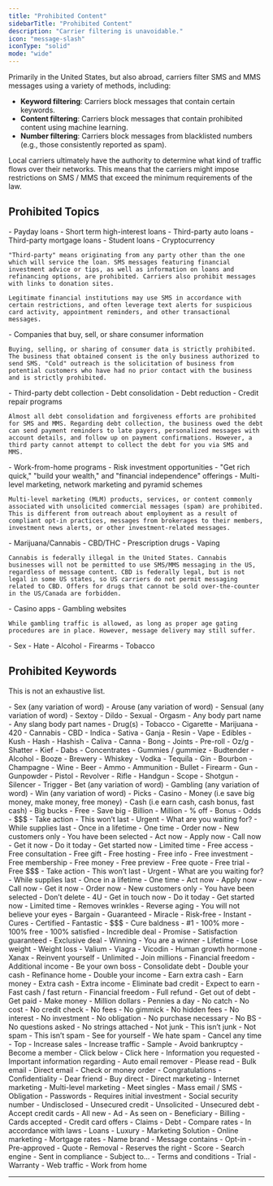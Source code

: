 ```yaml
---
title: "Prohibited Content"
sidebarTitle: "Prohibited Content"
description: "Carrier filtering is unavoidable."
icon: "message-slash"
iconType: "solid"
mode: "wide"
---
```


Primarily in the United States, but also abroad, carriers filter SMS and MMS messages using a variety of methods, including:

- **Keyword filtering**: Carriers block messages that contain certain keywords.
- **Content filtering**: Carriers block messages that contain prohibited content using machine learning.
- **Number filtering**: Carriers block messages from blacklisted numbers (e.g., those consistently reported as spam).

<Warning>
Local carriers ultimately have the authority to determine what kind of traffic flows over their networks. This means that the carriers might impose restrictions on SMS / MMS that exceed the minimum requirements of the law.
</Warning>

## Prohibited Topics
<AccordionGroup>
  <Accordion title="High-risk financial services" icon="money-bill">
    - Payday loans
    - Short term high-interest loans 
    - Third-party auto loans
    - Third-party mortgage loans
    - Student loans
    - Cryptocurrency

    "Third-party" means originating from any party other than the one which will service the loan. SMS messages featuring financial investment advice or tips, as well as information on loans and refinancing options, are prohibited. Carriers also prohibit messages with links to donation sites.

    Legitimate financial institutions may use SMS in accordance with certain restrictions, and often leverage text alerts for suspicious card activity, appointment reminders, and other transactional messages.
  </Accordion>

  <Accordion title="Third-party lead generation services" icon="database">
    - Companies that buy, sell, or share consumer information

    Buying, selling, or sharing of consumer data is strictly prohibited. The business that obtained consent is the only business authorized to send SMS. "Cold" outreach is the solicitation of business from potential customers who have had no prior contact with the business and is strictly prohibited.
  </Accordion>

  <Accordion title="Debt collection or forgiveness" icon="hand-holding-dollar">
    - Third-party debt collection
    - Debt consolidation
    - Debt reduction
    - Credit repair programs

    Almost all debt consolidation and forgiveness efforts are prohibited for SMS and MMS. Regarding debt collection, the business owed the debt can send payment reminders to late payers, personalized messages with account details, and follow up on payment confirmations. However, a third party cannot attempt to collect the debt for you via SMS and MMS.
  </Accordion>

  <Accordion title="'Get rich quick' schemes / MLM" icon="chart-line">
    - Work-from-home programs
    - Risk investment opportunities
    - "Get rich quick," "build your wealth," and "financial independence" offerings
    - Multi-level marketing, network marketing and pyramid schemes

    Multi-level marketing (MLM) products, services, or content commonly associated with unsolicited commercial messages (spam) are prohibited. This is different from outreach about employment as a result of compliant opt-in practices, messages from brokerages to their members, investment news alerts, or other investment-related messages.
  </Accordion>

  <Accordion title="Illegal substances" icon="cannabis">
    - Marijuana/Cannabis
    - CBD/THC
    - Prescription drugs
    - Vaping

    Cannabis is federally illegal in the United States. Cannabis businesses will not be permitted to use SMS/MMS messaging in the US, regardless of message content. CBD is federally legal, but is not legal in some US states, so US carriers do not permit messaging related to CBD. Offers for drugs that cannot be sold over-the-counter in the US/Canada are forbidden.
  </Accordion>

  <Accordion title="Gambling" icon="dice">
    - Casino apps
    - Gambling websites

    While gambling traffic is allowed, as long as proper age gating procedures are in place. However, message delivery may still suffer.
  </Accordion>

  <Accordion title="'S.H.A.F.T.' use cases" icon="ban">
    - Sex
    - Hate
    - Alcohol
    - Firearms
    - Tobacco
  </Accordion>
</AccordionGroup>


## Prohibited Keywords
This is not an exhaustive list.

<AccordionGroup>
  <Accordion title="Sex-Related Keywords" icon="ban">
    - Sex (any variation of word)
    - Arouse (any variation of word)
    - Sensual (any variation of word)
    - Sextoy
    - Dildo
    - Sexual
    - Orgasm
    - Any body part name
    - Any slang body part names
  </Accordion>

  <Accordion title="Drug-Related Keywords" icon="cannabis">
    - Drug(s)
    - Tobacco
    - Cigarette
    - Marijuana
    - 420
    - Cannabis
    - CBD
    - Indica
    - Sativa
    - Ganja
    - Resin
    - Vape
    - Edibles
    - Kush
    - Hash
    - Hashish 
    - Caliva
    - Canna
    - Bong 
    - Joints
    - Pre-roll
    - Oz/g
    - Shatter
    - Kief
    - Dabs
    - Concentrates
    - Gummies / gummiez
    - Budtender
  </Accordion>

  <Accordion title="Alcohol-Related Keywords" icon="wine-bottle">
    - Alcohol
    - Booze
    - Brewery
    - Whiskey
    - Vodka
    - Tequila 
    - Gin
    - Bourbon
    - Champagne
    - Wine
    - Beer
  </Accordion>

  <Accordion title="Firearm-Related Keywords" icon="gun">
    - Ammo
    - Ammunition
    - Bullet
    - Firearm
    - Gun
    - Gunpowder
    - Pistol
    - Revolver
    - Rifle
    - Handgun
    - Scope
    - Shotgun
    - Silencer
    - Trigger
  </Accordion>

  <Accordion title="Gambling-Related Keywords" icon="dice">
    - Bet (any variation of word)
    - Gambling (any variation of word)
    - Win (any variation of word)
    - Picks
    - Casino
    - Money (i.e save big money, make money, free money)
    - Cash (i.e earn cash, cash bonus, fast cash)
    - Big bucks
    - Free
    - Save big
    - Billion
    - Million
    - % off
    - Bonus
    - Odds
    - $$$
  </Accordion>

  <Accordion title="Financial Gain Spam Words" icon="money-bill">
    - Take action
    - This won’t last
    - Urgent
    - What are you waiting for?
    - While supplies last
    - Once in a lifetime
    - One time
    - Order now
    - New customers only
    - You have been selected
    - Act now
    - Apply now
    - Call now
    - Get it now
    - Do it today
    - Get started now
    - Limited time
  </Accordion>

  <Accordion title="Freebies Spam Words" icon="gift">
    - Free access
    - Free consultation
    - Free gift
    - Free hosting
    - Free info
    - Free investment
    - Free membership
    - Free money
    - Free preview
    - Free quote
    - Free trial
    - Free $$$
  </Accordion>

  <Accordion title="FOMO & Sense of Exclusivity" icon="person-running-fast">
    - Take action
    - This won’t last
    - Urgent
    - What are you waiting for?
    - While supplies last
    - Once in a lifetime
    - One time
    - Act now
    - Apply now
    - Call now
    - Get it now
    - Order now
    - New customers only
    - You have been selected
    - Don’t delete
    - 4U
    - Get in touch now
    - Do it today
    - Get started now
    - Limited time
  </Accordion>

  <Accordion title="Miracle Workers" icon="wand-magic-sparkles">
    - Removes wrinkles
    - Reverse aging
    - You will not believe your eyes
    - Bargain
    - Guaranteed
    - Miracle
    - Risk-free
    - Instant
    - Cures
    - Certified
    - Fantastic
    - $$$
    - Cure baldness
    - #1
    - 100% more
    - 100% free
    - 100% satisfied
    - Incredible deal
    - Promise
    - Satisfaction guaranteed
    - Exclusive deal
    - Winning
    - You are a winner
    - Lifetime
    - Lose weight
    - Weight loss
    - Valium
    - Viagra
    - Vicodin
    - Human growth hormone
    - Xanax
    - Reinvent yourself
    - Unlimited
    - Join millions
    - Financial freedom
  </Accordion>

  <Accordion title="Financial Freedom" icon="chart-line">
    - Additional income
    - Be your own boss
    - Consolidate debt
    - Double your cash
    - Refinance home
    - Double your income
    - Earn extra cash
    - Earn money
    - Extra cash
    - Extra income
    - Eliminate bad credit
    - Expect to earn
    - Fast cash / fast return
    - Financial freedom
    - Full refund
    - Get out of debt
    - Get paid
    - Make money
    - Million dollars
    - Pennies a day
  </Accordion>

  <Accordion title="No Obligation, Tricks, or Hidden Fees" icon="ban">
    - No catch
    - No cost
    - No credit check
    - No fees
    - No gimmick
    - No hidden fees
    - No interest
    - No investment
    - No obligation
    - No purchase necessary
    - No BS
    - No questions asked
    - No strings attached
    - Not junk
    - This isn’t junk
    - Not spam
    - This isn’t spam
    - See for yourself
    - We hate spam
    - Cancel any time
  </Accordion>

  <Accordion title="General Spam Words" icon="globe">
    - Top
    - Increase sales
    - Increase traffic
    - Sample
    - Avoid bankruptcy
    - Become a member
    - Click below
    - Click here
    - Information you requested
    - Important information regarding
    - Auto email remover
    - Please read
    - Bulk email
    - Direct email
    - Check or money order
    - Congratulations
    - Confidentiality
    - Dear friend
    - Buy direct
    - Direct marketing
    - Internet marketing
    - Multi-level marketing
    - Meet singles
    - Mass email / SMS
    - Obligation
    - Passwords
    - Requires initial investment
    - Social security number
    - Undisclosed
    - Unsecured credit
    - Unsolicited
    - Unsecured debt
    - Accept credit cards
    - All new
    - Ad
    - As seen on
    - Beneficiary
    - Billing
    - Cards accepted
    - Credit card offers
    - Claims
    - Debt
    - Compare rates
    - In accordance with laws
    - Loans
    - Luxury
    - Marketing Solution
    - Online marketing
    - Mortgage rates
    - Name brand
    - Message contains
    - Opt-in
    - Pre-approved
    - Quote
    - Removal
    - Reserves the right
    - Score
    - Search engine
    - Sent in compliance
    - Subject to…
    - Terms and conditions
    - Trial
    - Warranty
    - Web traffic
    - Work from home
  </Accordion>
</AccordionGroup>

---




<Snippet />